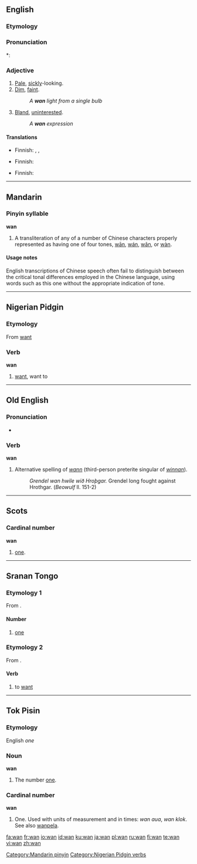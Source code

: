 {{also|Appendix:Variations of "wan"}}
==English==

===Etymology===
{{etyl|ang}} {{term|wann||dark}}

===Pronunciation===
*: {{rhymes|ɒn}}

===Adjective===
{{en-adj|wanner|wannest}}

# [[pale|Pale]], [[sickly]]-looking.
# [[dim|Dim]], [[faint]].
#: ''A '''wan''' light from a single bulb''
# [[bland|Bland]], [[uninterested]].
#: ''A '''wan''' expression''

====Translations====
{{trans-top|pale, sickly-looking}}
* Finnish: {{t|fi|kelmeä}}, {{t|fi|kalmea}}, {{t|fi|riutunut}}
{{trans-mid}}
{{trans-bottom}}

{{trans-top|dim, faint}}
* Finnish: {{t|fi|kelmeä}}
{{trans-mid}}
{{trans-bottom}}

{{trans-top|bland, uninterested}}
* Finnish: {{t-|fi|vaisu}}
{{trans-mid}}
{{trans-bottom}}

----

==Mandarin==

===Pinyin syllable===
'''wan'''

# A transliteration of any of a number of Chinese characters properly represented as having one of four tones, [[wān]], [[wán]], [[wǎn]], or [[wàn]].

====Usage notes====
English transcriptions of Chinese speech often fail to distinguish between the critical tonal differences employed in the Chinese language, using words such as this one without the appropriate indication of tone.

[[Category:Mandarin pinyin]]

----

==Nigerian Pidgin==
===Etymology===
From {{etyl|en|pcm}} [[want]]

===Verb===
'''wan'''
#[[want]], want to

[[Category:Nigerian Pidgin verbs]]

----

==Old English==

===Pronunciation===
* {{IPA|/wɑn/|lang=ang}}

===Verb===
'''wan'''

# Alternative spelling of ''[[wann]]'' (third-person preterite singular of ''[[winnan]]'').
#: ''Grendel wan hwile wið Hroþgar.''  Grendel long fought against Hrothgar.  (''Beowulf'' ll. 151-2)

----

==Scots==

===Cardinal number===
'''wan'''

# {{context|West Central Scots|lang=sco}} [[one]].

----

==Sranan Tongo==

===Etymology 1===
From {{etyl|en|srn}} {{term|one|lang=en}}.

====Number====
{{infl|srn|number}}

# {{cardinal|lang=srn}} [[one]]

===Etymology 2===
From {{etyl|en|srn}} {{term|want|lang=en}}.

====Verb====
{{infl|srn|verb}}

# to [[want]]

----

==Tok Pisin==

===Etymology===
English ''one''

===Noun===
'''wan'''

# The number [[one]].

===Cardinal number===
'''wan'''

# One. Used with units of measurement and in times: ''wan aua'', ''wan klok''. See also [[wanpela]].

[[fa:wan]]
[[fr:wan]]
[[io:wan]]
[[id:wan]]
[[ku:wan]]
[[ja:wan]]
[[pl:wan]]
[[ru:wan]]
[[fi:wan]]
[[te:wan]]
[[vi:wan]]
[[zh:wan]]